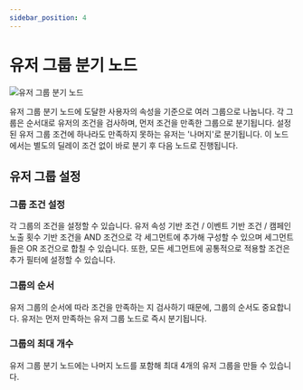 ```yaml
---
sidebar_position: 4
---
```


# 유저 그룹 분기 노드

![유저 그룹 분기 노드](./img/user_group_branching_node.png)

유저 그룹 분기 노드에 도달한 사용자의 속성을 기준으로 여러 그룹으로 나눕니다. 각 그룹은 순서대로 유저의 조건을 검사하며, 먼저 조건을 만족한 그룹으로 분기됩니다. 설정된 유저 그룹 조건에 하나라도 만족하지 못하는 유저는 '나머지'로 분기됩니다. 이 노드에서는 별도의 딜레이 조건 없이 바로 분기 후 다음 노드로 진행됩니다.

## 유저 그룹 설정

### 그룹 조건 설정

각 그룹의 조건을 설정할 수 있습니다. 유저 속성 기반 조건 / 이벤트 기반 조건 / 캠페인 노출 횟수 기반 조건을 AND 조건으로 각 세그먼트에 추가해 구성할 수 있으며 세그먼트들은 OR 조건으로 합칠 수 있습니다. 또한, 모든 세그먼트에 공통적으로 적용할 조건은 추가 필터에 설정할 수 있습니다.

### 그룹의 순서

유저 그룹의 순서에 따라 조건을 만족하는 지 검사하기 때문에, 그룹의 순서도 중요합니다. 유저는 먼저 만족하는 유저 그룹 노드로 즉시 분기됩니다.

### 그룹의 최대 개수

유저 그룹 분기 노드에는 나머지 노드를 포함해 최대 4개의 유저 그룹을 만들 수 있습니다.

